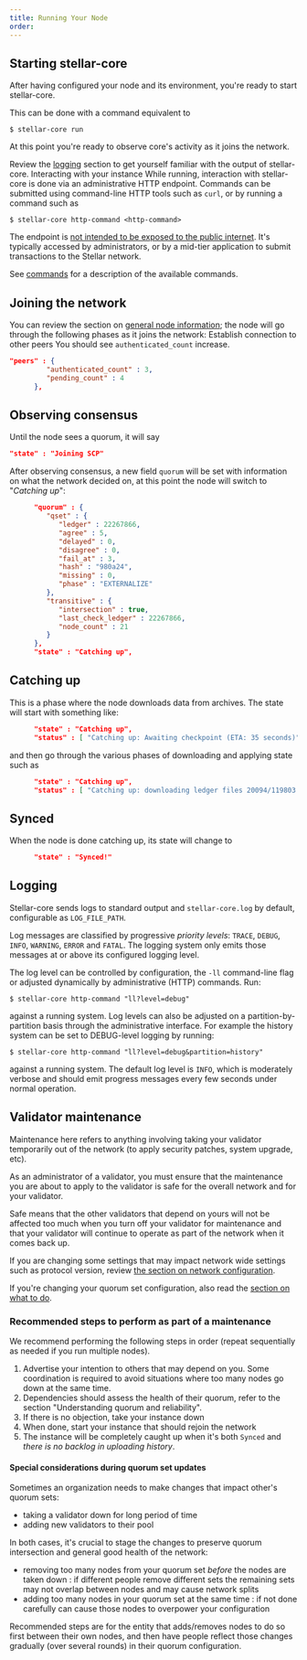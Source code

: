 ```yaml
---
title: Running Your Node
order: 
---
```

## Starting stellar-core
After having configured your node and its environment, you're ready to start stellar-core.

This can be done with a command equivalent to

`$ stellar-core run`

At this point you're ready to observe core's activity as it joins the network.

Review the [logging](#logging) section to get yourself familiar with the output of stellar-core.
Interacting with your instance
While running, interaction with stellar-core is done via an administrative HTTP endpoint. Commands can be submitted using command-line HTTP tools such as `curl`, or by running a command such as

`$ stellar-core http-command <http-command>`

The endpoint is [not intended to be exposed to the public internet](#interaction-with-other-internal-systems). It's typically accessed by administrators, or by a mid-tier application to submit transactions to the Stellar network. 

See [commands](./commands.md) for a description of the available commands.

## Joining the network
You can review the section on [general node information](#general-node-information); the node will go through the following phases as it joins the network:
Establish connection to other peers
You should see `authenticated_count` increase.

```json
"peers" : {
         "authenticated_count" : 3,
         "pending_count" : 4
      },
```

## Observing consensus

Until the node sees a quorum, it will say
```json
"state" : "Joining SCP"
```

After observing consensus, a new field `quorum` will be set with information on what the network decided on, at this point the node will switch to "*Catching up*":
```json
      "quorum" : {
         "qset" : {
            "ledger" : 22267866,
            "agree" : 5,
            "delayed" : 0,
            "disagree" : 0,
            "fail_at" : 3,
            "hash" : "980a24",
            "missing" : 0,
            "phase" : "EXTERNALIZE"
         },
         "transitive" : {
            "intersection" : true,
            "last_check_ledger" : 22267866,
            "node_count" : 21
         }
      },
      "state" : "Catching up",
```
## Catching up
This is a phase where the node downloads data from archives. The state will start with something like:
```json
      "state" : "Catching up",
      "status" : [ "Catching up: Awaiting checkpoint (ETA: 35 seconds)" ]
```

and then go through the various phases of downloading and applying state such as
```json
      "state" : "Catching up",
      "status" : [ "Catching up: downloading ledger files 20094/119803 (16%)" ]
```
## Synced
When the node is done catching up, its state will change to
```json
      "state" : "Synced!"
```

## Logging
Stellar-core sends logs to standard output and `stellar-core.log` by default, 
configurable as `LOG_FILE_PATH`.

 Log messages are classified by progressive _priority levels_:
  `TRACE`, `DEBUG`, `INFO`, `WARNING`, `ERROR` and `FATAL`.
   The logging system only emits those messages at or above its configured logging level. 

The log level can be controlled by configuration, the `-ll` command-line flag 
or adjusted dynamically by administrative (HTTP) commands. Run:

`$ stellar-core http-command "ll?level=debug"`

against a running system.
Log levels can also be adjusted on a partition-by-partition basis through the 
administrative interface.
 For example the history system can be set to DEBUG-level logging by running:

`$ stellar-core http-command "ll?level=debug&partition=history"` 

against a running system.
 The default log level is `INFO`, which is moderately verbose and should emit 
 progress messages every few seconds under normal operation.
 
 ## Validator maintenance

Maintenance here refers to anything involving taking your validator temporarily out of the network (to apply security patches, system upgrade, etc).

As an administrator of a validator, you must ensure that the maintenance you are about to apply to the validator is safe for the overall network and for your validator.

Safe means that the other validators that depend on yours will not be affected too much when you turn off your validator for maintenance and that your validator will continue to operate as part of the network when it comes back up.

If you are changing some settings that may impact network wide settings such as protocol version, review [the section on network configuration](#network-configuration).

If you're changing your quorum set configuration, also read the [section on what to do](#special-considerations-during-quorum-set-updates).

### Recommended steps to perform as part of a maintenance

We recommend performing the following steps in order (repeat sequentially as needed if you run multiple nodes).

  1. Advertise your intention to others that may depend on you. Some coordination is required to avoid situations where too many nodes go down at the same time.
  2. Dependencies should assess the health of their quorum, refer to the section
     "Understanding quorum and reliability".
  3. If there is no objection, take your instance down
  4. When done, start your instance that should rejoin the network
  5. The instance will be completely caught up when it's both `Synced` and *there is no backlog in uploading history*.

#### Special considerations during quorum set updates

Sometimes an organization needs to make changes that impact other's quorum sets:

  * taking a validator down for long period of time
  * adding new validators to their pool

In both cases, it's crucial to stage the changes to preserve quorum intersection and general good health of the network:

  * removing too many nodes from your quorum set *before* the nodes are taken down : if different people remove different sets the remaining sets may not overlap between nodes and may cause network splits
  * adding too many nodes in your quorum set at the same time : if not done carefully can cause those nodes to overpower your configuration

Recommended steps are for the entity that adds/removes nodes to do so first between their own nodes, and then have people reflect those changes gradually (over several rounds) in their quorum configuration.


